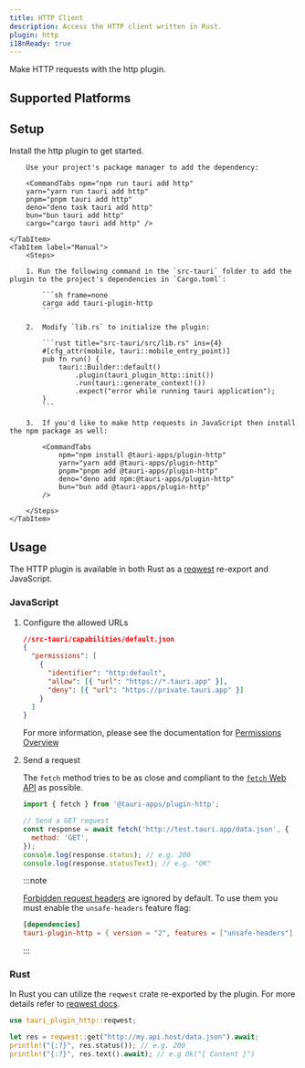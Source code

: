 ```yaml
---
title: HTTP Client
description: Access the HTTP client written in Rust.
plugin: http
i18nReady: true
---
```




<PluginLinks plugin={frontmatter.plugin} />

Make HTTP requests with the http plugin.

## Supported Platforms

<Compatibility plugin={frontmatter.plugin} />

## Setup

Install the http plugin to get started.

<Tabs>
    <TabItem label="Automatic">

        Use your project's package manager to add the dependency:

        <CommandTabs npm="npm run tauri add http"
        yarn="yarn run tauri add http"
        pnpm="pnpm tauri add http"
        deno="deno task tauri add http"
        bun="bun tauri add http"
        cargo="cargo tauri add http" />

    </TabItem>
    <TabItem label="Manual">
        <Steps>

        1. Run the following command in the `src-tauri` folder to add the plugin to the project's dependencies in `Cargo.toml`:

            ```sh frame=none
            cargo add tauri-plugin-http
            ```

        2.  Modify `lib.rs` to initialize the plugin:

            ```rust title="src-tauri/src/lib.rs" ins={4}
            #[cfg_attr(mobile, tauri::mobile_entry_point)]
            pub fn run() {
                tauri::Builder::default()
                    .plugin(tauri_plugin_http::init())
                    .run(tauri::generate_context!())
                    .expect("error while running tauri application");
            }
            ```

        3.  If you'd like to make http requests in JavaScript then install the npm package as well:

            <CommandTabs
                npm="npm install @tauri-apps/plugin-http"
                yarn="yarn add @tauri-apps/plugin-http"
                pnpm="pnpm add @tauri-apps/plugin-http"
                deno="deno add npm:@tauri-apps/plugin-http"
                bun="bun add @tauri-apps/plugin-http"
            />

        </Steps>
    </TabItem>

</Tabs>

## Usage

The HTTP plugin is available in both Rust as a [reqwest](https://docs.rs/reqwest/) re-export and JavaScript.

### JavaScript

<Steps>

1.  Configure the allowed URLs

    ```json
    //src-tauri/capabilities/default.json
    {
      "permissions": [
        {
          "identifier": "http:default",
          "allow": [{ "url": "https://*.tauri.app" }],
          "deny": [{ "url": "https://private.tauri.app" }]
        }
      ]
    }
    ```

    For more information, please see the documentation for [Permissions Overview](/security/permissions/)

2.  Send a request

    The `fetch` method tries to be as close and compliant to the [`fetch` Web API](https://developer.mozilla.org/en-US/docs/Web/API/Fetch_API) as possible.

    ```javascript
    import { fetch } from '@tauri-apps/plugin-http';

    // Send a GET request
    const response = await fetch('http://test.tauri.app/data.json', {
      method: 'GET',
    });
    console.log(response.status); // e.g. 200
    console.log(response.statusText); // e.g. "OK"
    ```

    :::note

    [Forbidden request headers] are ignored by default. To use them you must enable the `unsafe-headers` feature flag:

    ```toml title="src-tauri/Cargo.toml"
    [dependencies]
    tauri-plugin-http = { version = "2", features = ["unsafe-headers"] }
    ```

    :::

</Steps>

### Rust

In Rust you can utilize the `reqwest` crate re-exported by the plugin. For more details refer to [reqwest docs](https://docs.rs/reqwest/).

```rust
use tauri_plugin_http::reqwest;

let res = reqwest::get("http://my.api.host/data.json").await;
println!("{:?}", res.status()); // e.g. 200
println!("{:?}", res.text().await); // e.g Ok("{ Content }")
```

<PluginPermissions plugin={frontmatter.plugin} />

[Forbidden request headers]: https://fetch.spec.whatwg.org/#terminology-headers
